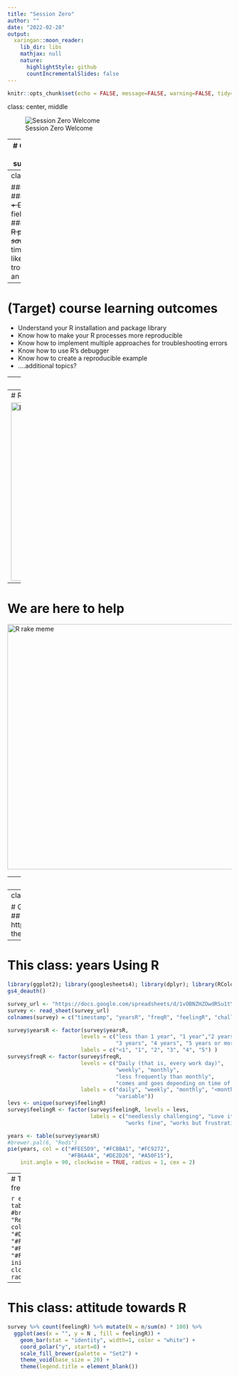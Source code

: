 ```yaml
---
title: "Session Zero"
author: ""
date: "2022-02-28"
output:
  xaringan::moon_reader:
    lib_dir: libs
    mathjax: null
    nature:
      highlightStyle: github
      countIncrementalSlides: false
---
```


```r
knitr::opts_chunk$set(echo = FALSE, message=FALSE, warning=FALSE, tidy=TRUE)
```
class: center, middle

![Session Zero Welcome](images/session_zero2.jpg)

---
# Can you run this code successfully?

```
library(renv); library(reprex); library(lookup);

library(here); library(devtools)

lookup::lookup(body)
```

---
class: middle

### 1. Name   
### 1. ~~School + Department~~ field of work
### 1. ~~The one R package that *saved* you~~ the time you felt like Neo after troubleshooting an R error


---
# (Target) course learning outcomes

* Understand your R installation and package library
* Know how to make your R processes more reproducible
* Know how to implement multiple approaches for troubleshooting errors
* Know how to use R's debugger
* Know how to create a reproducible example
* ....additional topics? 

---
class: center, middle

# What do you want to learn in this course? 

---
# R can be hard

<img src="images/using_R_meme.jpg" alt="R rake meme" width="400">

---
# We are here to help

<img src="images/mayIhelp.png" alt="R rake meme" width="550">

---
# Gitter vs Zoom Chat

##### If you an issue that needs immediate attention and will be totally irrelevant later (e.g. can't hear, class is moving too fast), <u>use Zoom chat</u>.

<br>

##### Everything else: <u>use Gitter</u>. Gitter is a persistent resource for discussion and troubleshooting. If you had a problem, chances are, someone else also had that problem. 

---
class: center, middle

# Git repo for this workshop:
<br>
##  https://github.com/IdahoAgStats/what-they-forgot-202203

---
# This class: years Using R

```r
library(ggplot2); library(googlesheets4); library(dplyr); library(RColorBrewer)
gs4_deauth()

survey_url <- "https://docs.google.com/spreadsheets/d/1vOBNZHZOwdRSu1tYz63zu7Lzv2Ci4DAzD-SnIgVT_wk/edit?usp=sharing"
survey <- read_sheet(survey_url)
colnames(survey) = c("timestamp", "yearsR", "freqR", "feelingR", "challenges")

survey$yearsR <- factor(survey$yearsR, 
                       levels = c("less than 1 year", "1 year","2 years",
                                  "3 years", "4 years", "5 years or more"),
                       labels = c("<1", "1", "2", "3", "4", "5") )
survey$freqR <- factor(survey$freqR, 
                       levels = c("Daily (that is, every work day)", 
                                  "weekly", "monthly", 
                                  "less frequently than monthly", 
                                  "comes and goes depending on time of year and/or work reponsibilities"), 
                       labels = c("daily", "weekly", "monthly", "<monthly",
                                  "variable"))
levs <- unique(survey$feelingR)
survey$feelingR <- factor(survey$feelingR, levels = levs, 
                          labels = c("needlessly challenging", "Love it!", "no opinion",
                                     "works fine", "works but frustrating"))
```

```r
years <- table(survey$yearsR)
#brewer.pal(6, "Reds")
pie(years, col = c("#FEE5D9", "#FCBBA1", "#FC9272",
                   "#FB6A4A", "#DE2D26", "#A50F15"),
    init.angle = 90, clockwise = TRUE, radius = 1, cex = 2)
```

---
# This class: usage frequency

```r
exp <- table(survey$freqR)
#brewer.pal(6, "Reds")
pie(exp, col = c("#A50F15", "#DE2D26",  "#FB6A4A", "#FCAE91", "#FEE5D9"),
    init.angle = 90, clockwise = TRUE, radius = 1, cex= 2)
```

---
# This class: attitude towards R

```r
survey %>% count(feelingR) %>% mutate(N = n/sum(n) * 100) %>% 
  ggplot(aes(x = "", y = N , fill = feelingR)) +
    geom_bar(stat = "identity", width=1, color = "white") +
    coord_polar("y", start=0) +
    scale_fill_brewer(palette = "Set2") +
    theme_void(base_size = 20) +
    theme(legend.title = element_blank())
```

